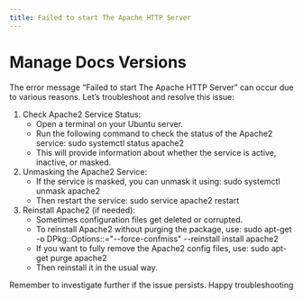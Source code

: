 ```yaml
---
title: Failed to start The Apache HTTP Server
---
```


# Manage Docs Versions
The error message “Failed to start The Apache HTTP Server” can occur due to various reasons. Let’s troubleshoot and resolve this issue:

1. Check Apache2 Service Status:
   * Open a terminal on your Ubuntu server.
   * Run the following command to check the status of the Apache2 service: sudo systemctl status apache2
   * This will provide information about whether the service is active, inactive, or masked.
2. Unmasking the Apache2 Service:
   * If the service is masked, you can unmask it using: sudo systemctl unmask apache2
   * Then restart the service: sudo service apache2 restart
3. Reinstall Apache2 (if needed):
   * Sometimes configuration files get deleted or corrupted.
   * To reinstall Apache2 without purging the package, use: sudo apt-get -o DPkg::Options::="--force-confmiss" --reinstall install apache2
   * If you want to fully remove the Apache2 config files, use: sudo apt-get purge apache2
   * Then reinstall it in the usual way.

Remember to investigate further if the issue persists. Happy troubleshooting